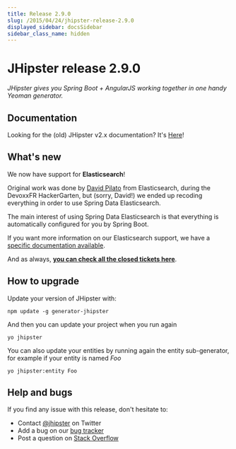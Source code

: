 ```yaml
---
title: Release 2.9.0
slug: /2015/04/24/jhipster-release-2.9.0
displayed_sidebar: docsSidebar
sidebar_class_name: hidden
---
```


JHipster release 2.9.0
==================

*JHipster gives you Spring Boot + AngularJS working together in one handy Yeoman generator.*

Documentation
----------

Looking for the (old) JHipster v2.x documentation? It's [Here](/documentation-archive)!

What's new
----------

We now have support for __Elasticsearch__!

Original work was done by [David Pilato](https://twitter.com/dadoonet) from Elasticsearch, during the DevoxxFR HackerGarten, but (sorry, David!) we ended up recoding everything in order to use Spring Data Elasticsearch.

The main interest of using Spring Data Elasticsearch is that everything is automatically configured for you by Spring Boot.

If you want more information on our Elasticsearch support, we have a [specific documentation available](/using-elasticsearch/).

And as always, __[you can check all the closed tickets here](https://github.com/jhipster/generator-jhipster/issues?q=milestone%3A2.9.0+is%3Aclosed)__.

How to upgrade
------------

Update your version of JHipster with:

```
npm update -g generator-jhipster
```

And then you can update your project when you run again

```
yo jhipster
```

You can also update your entities by running again the entity sub-generator, for example if your entity is named _Foo_

```
yo jhipster:entity Foo
```

Help and bugs
--------------

If you find any issue with this release, don't hesitate to:

- Contact [@jhipster](https://twitter.com/jhipster) on Twitter
- Add a bug on our [bug tracker](https://github.com/jhipster/generator-jhipster/issues?state=open)
- Post a question on [Stack Overflow](http://stackoverflow.com/tags/jhipster/info)
